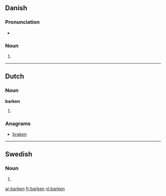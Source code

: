 ==Danish==

===Pronunciation===
* {{IPA|/barkən/|[ˈb̥ɑːɡ̊n̩]|lang=da}}

===Noun===
{{infl|da|noun form|g=c}}

# {{form of|singular definite|bark|lang=da}}

----

==Dutch==

===Noun===
'''barken'''

# {{nl-noun-form|pl=1|bark}}

===Anagrams===
* [[braken#Dutch|braken]]

----

==Swedish==

===Noun===
{{infl|sv|noun form}}

# {{sv-noun-form-def|bark}}

[[ar:barken]]
[[fr:barken]]
[[nl:barken]]